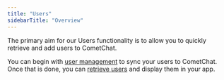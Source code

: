 ```yaml
---
title: "Users"
sidebarTitle: "Overview"
---
```




The primary aim for our Users functionality is to allow you to quickly retrieve and add users to CometChat.

You can begin with [user management](/sdk/javascript/2.0/users-user-management) to sync your users to CometChat. Once that is done, you can [retrieve users](/sdk/javascript/2.0/users-retrieve-users) and display them in your app.
